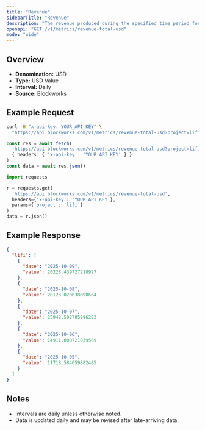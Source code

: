 ```yaml
---
title: "Revenue"
sidebarTitle: "Revenue"
description: "The revenue produced during the specified time period for given project."
openapi: "GET /v1/metrics/revenue-total-usd"
mode: "wide"
---
```


## Overview

- **Denomination:** USD
- **Type:** USD Value
- **Interval:** Daily
- **Source:** Blockworks

## Example Request

<CodeGroup>

```bash cURL
curl -H "x-api-key: YOUR_API_KEY" \
  "https://api.blockworks.com/v1/metrics/revenue-total-usd?project=lifi"
```

```typescript TypeScript
const res = await fetch(
  'https://api.blockworks.com/v1/metrics/revenue-total-usd?project=lifi',
  { headers: { 'x-api-key': 'YOUR_API_KEY' } }
)
const data = await res.json()
```

```python Python
import requests

r = requests.get(
  'https://api.blockworks.com/v1/metrics/revenue-total-usd',
  headers={'x-api-key': 'YOUR_API_KEY'},
  params={'project': 'lifi'}
)
data = r.json()
```

</CodeGroup>

## Example Response

```json
{
  "lifi": [
    {
      "date": "2025-10-09",
      "value": 20228.439727218927
    },
    {
      "date": "2025-10-08",
      "value": 20123.020038090664
    },
    {
      "date": "2025-10-07",
      "value": 25948.502785996283
    },
    {
      "date": "2025-10-06",
      "value": 14911.008721039569
    },
    {
      "date": "2025-10-05",
      "value": 11718.584059882485
    }
  ]
}
```

## Notes
- Intervals are daily unless otherwise noted.
- Data is updated daily and may be revised after late-arriving data.